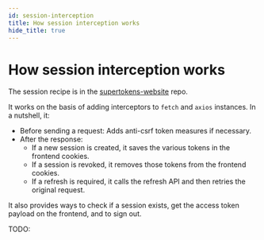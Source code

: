 ```yaml
---
id: session-interception
title: How session interception works
hide_title: true
---
```


# How session interception works

The session recipe is in the [supertokens-website](https://github.com/supertokens/supertokens-website) repo.

It works on the basis of adding interceptors to `fetch` and `axios` instances. In a nutshell, it:
- Before sending a request: Adds anti-csrf token measures if necessary.
- After the response:
    - If a new session is created, it saves the various tokens in the frontend cookies.
    - If a session is revoked, it removes those tokens from the frontend cookies.
    - If a refresh is required, it calls the refresh API and then retries the original request.

It also provides ways to check if a session exists, get the access token payload on the frontend, and to sign out.

TODO: